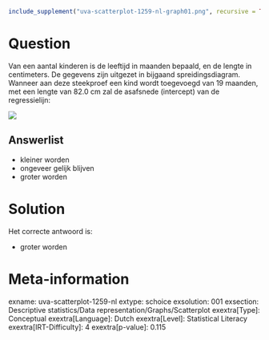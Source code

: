 ```r
include_supplement("uva-scatterplot-1259-nl-graph01.png", recursive = TRUE)
```

Question
========

Van een aantal kinderen is de leeftijd in maanden bepaald, en de lengte
in centimeters. De gegevens zijn uitgezet in bijgaand
spreidingsdiagram.\
Wanneer aan deze steekproef een kind wordt toegevoegd van 19 maanden,
met een lengte van 82.0 cm zal de asafsnede (intercept) van de
regressielijn:

![](uva-scatterplot-1259-nl-graph01.png)

Answerlist
----------

* kleiner worden
* ongeveer gelijk blijven
* groter worden

Solution
========

Het correcte antwoord is: 

* groter worden

Meta-information
================
exname: uva-scatterplot-1259-nl
extype: schoice
exsolution: 001
exsection: Descriptive statistics/Data representation/Graphs/Scatterplot
exextra[Type]: Conceptual
exextra[Language]: Dutch
exextra[Level]: Statistical Literacy
exextra[IRT-Difficulty]: 4
exextra[p-value]: 0.115
